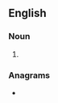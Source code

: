 ==English==

===Noun===
{{head|en|noun form}}

# {{plural of|en|teasle}}

===Anagrams===
* {{anagrams|en|a=aeelsst|leasest|saltees|sealest|slatees|steales|tealess|teasels}}